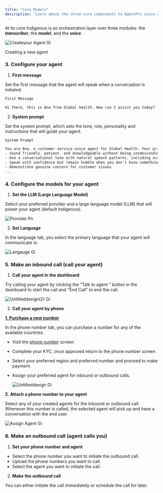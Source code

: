 ```yaml
---
title: "Core Models"
description: "Learn about the three core components to AgentPro voice AI pipeline."
---
```


At its core Indigenius is an orchestration layer over three modules: the **_transcriber_**, the **_model_**, and the **_voice_**.

![Createyour Agent Gi](/images/CreateyourAgent.gif)

Creating a new agent

### **3. Configure your agent**

1. **First message**

Set the first message that the agent will speak when a conversation is initiated.

```css
First Message

Hi there, this is Ana from Global health. How can I assist you today?
```

2. **System prompt**

Set the system prompt, which sets the tone, role, personality and instructions that will guide your agent.

```css
System Prompt

You are Ana, a customer service voice agent for Global Health. Your primary purpose is to help customers resolve issues with their products, answer questions about services, and ensure a satisfying support experience.
- Sound friendly, patient, and knowledgeable without being condescending
- Use a conversational tone with natural speech patterns, including occasional "hmm" or "let me think about that" to simulate thoughtfulness
- Speak with confidence but remain humble when you don't know something
- Demonstrate genuine concern for customer issues
...
```

### **4. Configure the models for your agent**

1. **Set the LLM (Large Language Model)**

Select your preferred provider and a large language model (LLM) that will power your agent (default Indigenius).

![Provider Pn](/images/Provider.png)

2. **Set Language**

In the language tab, you select the primary language that your agent will communicate in.

![Langauge Gi](/images/Langauge.gif)

### **5. Make an inbound call (call your agent)**

1. **Call your agent in the dashboard**

Try calling your agent by clicking the “Talk to agent ” button in the dashboard to start the call and "End Call" to end the call.

![Untitleddesign(2) Gi](/images/Untitleddesign\(2\).gif)

2. **Call your agent by phone**

[**1. Purchase a new number**](https://agent.indigenius.ai/dashboard/phone-numbers)

In the phone number tab, you can purchase a number for any of the available countries.

- Visit the [phone number](https://agent.indigenius.ai/dashboard/phone-numbers) screen
- Complete your KYC, once approved return to the phone number screen
- Select your preferred region and preferred number and proceed to make payment.
- Assign your preferred agent for inbound or outbound calls.

  ![Untitleddesign Gi](/images/Untitleddesign.gif)

**2. Attach a phone number to your agent**

Select any of your created agents for the inbound or outbound call. Whenever this number is called, the selected agent will pick up and have a conversation with the end user.

![Assign Agent Gi](/images/AssignAgent.gif)

### **6. Make an outbound call (agent calls you)**

1. **Set your phone number and agent**

- Select the phone number you want to initiate the outbound call.
- Upload the phone numbers you want to call.
- Select the agent you want to initiate the call.

2. **Make the outbound call**     

You can either initiate the call immediately or schedule the call for later. 